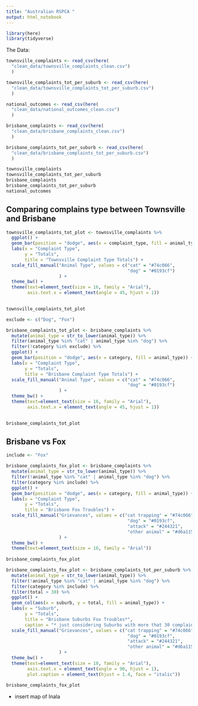 ```yaml
---
title: "Australian RSPCA "
output: html_notebook
---
```


```r
library(here)
library(tidyverse)
```

The Data:

```r
townsville_complaints <- read_csv(here(
  "clean_data/townsville_complaints_clean.csv")
  )

townsville_complaints_tot_per_suburb <- read_csv(here(
  "clean_data/townsville_complaints_tot_per_suburb.csv")
  )

national_outcomes <- read_csv(here(
  "clean_data/national_outcomes_clean.csv")
  )

brisbane_complaints <- read_csv(here(
  "clean_data/brisbane_complaints_clean.csv")
  )

brisbane_complaints_tot_per_suburb <- read_csv(here(
  "clean_data/brisbane_complaints_tot_per_suburb.csv")
  )

townsville_complaints
townsville_complaints_tot_per_suburb
brisbane_complaints
brisbane_complaints_tot_per_suburb
national_outcomes
```
## Comparing complains type between Townsville and Brisbane

```r
townsville_complaints_tot_plot <- townsville_complaints %>% 
  ggplot() +
  geom_bar(position = "dodge", aes(x = complaint_type, fill = animal_type)) +
  labs(x = "Complaint Type", 
       y = "Totals", 
       title = "Townsville Complaint Type Totals") +
  scale_fill_manual("Animal Type", values = c("cat" = "#74c066",
                                              "dog" = "#0193cf")
                    ) +
  theme_bw() +
  theme(text=element_text(size = 16, family = "Arial"),
        axis.text.x = element_text(angle = 45, hjust = 1))
  

townsville_complaints_tot_plot
```

```r
exclude <- c("Dog", "Fox")

brisbane_complaints_tot_plot <- brisbane_complaints %>% 
  mutate(animal_type = str_to_lower(animal_type)) %>% 
  filter(animal_type %in% "cat" | animal_type %in% "dog") %>% 
  filter(!category %in% exclude) %>% 
  ggplot() +
  geom_bar(position = "dodge", aes(x = category, fill = animal_type)) +
  labs(x = "Complaint Type", 
       y = "Totals", 
       title = "Brisbane Complaint Type Totals") +
  scale_fill_manual("Animal Type", values = c("cat" = "#74c066",
                                              "dog" = "#0193cf")
                    ) +
  theme_bw() +
  theme(text=element_text(size = 16, family = "Arial"),
        axis.text.x = element_text(angle = 45, hjust = 1))
  

brisbane_complaints_tot_plot
```

## Brisbane vs Fox

```r
include <- "Fox"

brisbane_complaints_fox_plot <- brisbane_complaints %>% 
  mutate(animal_type = str_to_lower(animal_type)) %>% 
  filter(!animal_type %in% "cat" | animal_type %in% "dog") %>% 
  filter(category %in% include) %>% 
  ggplot() +
  geom_bar(position = "dodge", aes(x = category, fill = animal_type)) +
  labs(x = "Complaint Type", 
       y = "Totals", 
       title = "Brisbane Fox Troubles") +
  scale_fill_manual("Grievances", values = c("cat trapping" = "#74c066",
                                              "dog" = "#0193cf",
                                              "attack" = "#244321",
                                              "other animal" = "#d6a115")
                    ) +
  theme_bw() +
  theme(text=element_text(size = 16, family = "Arial"))
  
brisbane_complaints_fox_plot
```

```r
brisbane_complaints_fox_plot <- brisbane_complaints_tot_per_suburb %>% 
  mutate(animal_type = str_to_lower(animal_type)) %>% 
  filter(!animal_type %in% "cat" | animal_type %in% "dog") %>% 
  filter(category %in% include) %>% 
  filter(total > 30) %>% 
  ggplot() +
  geom_col(aes(x = suburb, y = total, fill = animal_type)) +
  labs(x = "Suburb", 
       y = "Totals", 
       title = "Brisbane Suburbs Fox Troubles*",
       caption = "* just considering Suburbs with more that 30 complaints") +
  scale_fill_manual("Grievances", values = c("cat trapping" = "#74c066",
                                              "dog" = "#0193cf",
                                              "attack" = "#244321",
                                              "other animal" = "#d6a115")
                    ) +
  theme_bw() +
  theme(text=element_text(size = 10, family = "Arial"),
        axis.text.x = element_text(angle = 90, hjust = 1),
        plot.caption = element_text(hjust = 1.4, face = "italic"))
  
brisbane_complaints_fox_plot
```

* insert map of Inala